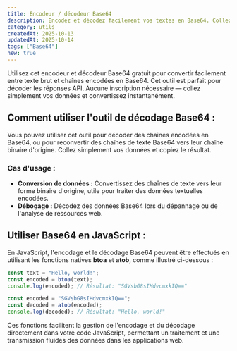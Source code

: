 ```yaml
---
title: Encodeur / décodeur Base64
description: Encodez et décodez facilement vos textes en Base64. Collez votre texte dans le champ d'entrée pour l'encoder, ou collez du Base64 dans le champ encodé pour le décoder automatiquement. Idéal pour les API, les headers HTTP, et le stockage de données.
category: utils
createdAt: 2025-10-13
updatedAt: 2025-10-14
tags: ["Base64"]
new: true
---
```


<Base64Component />

Utilisez cet encodeur et décodeur Base64 gratuit pour convertir facilement entre texte brut et chaînes encodées en Base64.
Cet outil est parfait pour décoder les réponses API.
Aucune inscription nécessaire — collez simplement vos données et convertissez instantanément.

<div className="screen-line-before w-full border-edge border-b" />

## Comment utiliser l'outil de décodage Base64 :

Vous pouvez utiliser cet outil pour décoder des chaînes encodées en Base64,
ou pour reconvertir des chaînes de texte Base64 vers leur chaîne binaire d'origine.
Collez simplement vos données et copiez le résultat.

### Cas d'usage :

- **Conversion de données :** Convertissez des chaînes de texte vers leur forme binaire d'origine, utile pour traiter des données textuelles encodées.
- **Débogage :** Décodez des données Base64 lors du dépannage ou de l'analyse de ressources web.

## Utiliser Base64 en JavaScript :

En JavaScript, l'encodage et le décodage Base64 peuvent être effectués
en utilisant les fonctions natives **btoa** et **atob**, comme illustré ci-dessous :

```javascript
const text = "Hello, world!";
const encoded = btoa(text);
console.log(encoded); // Résultat: "SGVsbG8sIHdvcmxkIQ=="
```

```javascript
const encoded = "SGVsbG8sIHdvcmxkIQ==";
const decoded = atob(encoded);
console.log(decoded); // Résultat: "Hello, world!"
```

Ces fonctions facilitent la gestion de l'encodage et du décodage directement dans votre code JavaScript, permettant un traitement et une transmission fluides des données dans les applications web.

<div className="h-6" />
